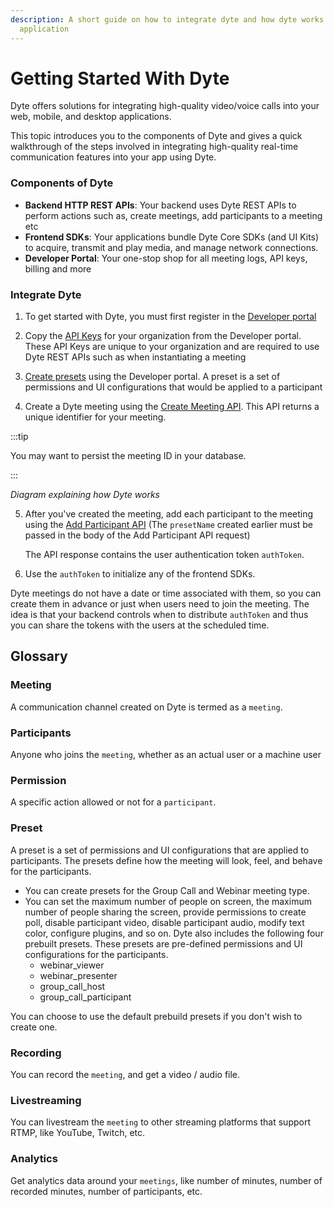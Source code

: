 ```yaml
---
description: A short guide on how to integrate dyte and how dyte works with your
  application
---
```


# Getting Started With Dyte

Dyte offers solutions for integrating high-quality video/voice calls into your
web, mobile, and desktop applications.

This topic introduces you to the components of Dyte and gives a quick
walkthrough of the steps involved in integrating high-quality real-time
communication features into your app using Dyte.

### Components of Dyte

- **Backend HTTP REST APIs**: Your backend uses Dyte REST APIs to perform
  actions such as, create meetings, add participants to a meeting etc
- **Frontend SDKs**: Your applications bundle Dyte Core SDKs (and UI Kits) to
  acquire, transmit and play media, and manage network connections.
- **Developer Portal**: Your one-stop shop for all meeting logs, API keys,
  billing and more

### Integrate Dyte

1. To get started with Dyte, you must first register in the
   [Developer portal](https://dev.dyte.io)

2. Copy the [API Keys](https://dev.dyte.io/apikeys) for your organization from
   the Developer portal. These API Keys are unique to your organization and are
   required to use Dyte REST APIs such as when instantiating a meeting

3. [Create presets](https://dev.dyte.io/roles-presets) using the Developer
   portal. A preset is a set of permissions and UI configurations that would be
   applied to a participant

4. Create a Dyte meeting using the
   [Create Meeting API](/api#/operations/create_meeting). This API returns a
   unique identifier for your meeting. <br/>

:::tip

You may want to persist the meeting ID in your database.

:::

_Diagram explaining how Dyte works_

5. After you've created the meeting, add each participant to the meeting using
   the [Add Participant API](/api#/operations/add_participant) (The `presetName`
   created earlier must be passed in the body of the Add Participant API
   request)

   The API response contains the user authentication token `authToken`.

6. Use the `authToken` to initialize any of the frontend SDKs.

Dyte meetings do not have a date or time associated with them, so you can create
them in advance or just when users need to join the meeting. The idea is that
your backend controls when to distribute `authToken` and thus you can share the
tokens with the users at the scheduled time.

## Glossary

### Meeting

A communication channel created on Dyte is termed as a `meeting`.

### Participants

Anyone who joins the `meeting`, whether as an actual user or a machine user

### Permission

A specific action allowed or not for a `participant`.

### Preset

A preset is a set of permissions and UI configurations that are applied to
participants. The presets define how the meeting will look, feel, and behave for
the participants.

- You can create presets for the Group Call and Webinar meeting type.
- You can set the maximum number of people on screen, the maximum number of
  people sharing the screen, provide permissions to create poll, disable
  participant video, disable participant audio, modify text color, configure
  plugins, and so on. Dyte also includes the following four prebuilt presets.
  These presets are pre-defined permissions and UI configurations for the
  participants.
  - webinar_viewer
  - webinar_presenter
  - group_call_host
  - group_call_participant

You can choose to use the default prebuild presets if you don't wish to create
one.

### Recording

You can record the `meeting`, and get a video / audio file.

### Livestreaming

You can livestream the `meeting` to other streaming platforms that support RTMP,
like YouTube, Twitch, etc.

### Analytics

Get analytics data around your `meetings`, like number of minutes, number of
recorded minutes, number of participants, etc.
